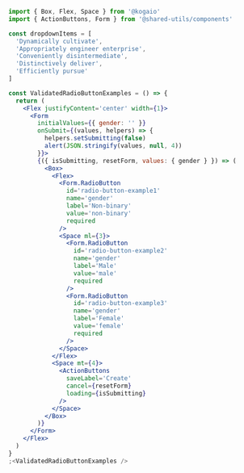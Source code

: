 ```jsx
import { Box, Flex, Space } from '@kogaio'
import { ActionButtons, Form } from '@shared-utils/components'

const dropdownItems = [
  'Dynamically cultivate',
  'Appropriately engineer enterprise',
  'Conveniently disintermediate',
  'Distinctively deliver',
  'Efficiently pursue'
]

const ValidatedRadioButtonExamples = () => {
  return (
    <Flex justifyContent='center' width={1}>
      <Form
        initialValues={{ gender: '' }}
        onSubmit={(values, helpers) => {
          helpers.setSubmitting(false)
          alert(JSON.stringify(values, null, 4))
        }}>
        {({ isSubmitting, resetForm, values: { gender } }) => (
          <Box>
            <Flex>
              <Form.RadioButton
                id='radio-button-example1'
                name='gender'
                label='Non-binary'
                value='non-binary'
                required
              />
              <Space ml={3}>
                <Form.RadioButton
                  id='radio-button-example2'
                  name='gender'
                  label='Male'
                  value='male'
                  required
                />
                <Form.RadioButton
                  id='radio-button-example3'
                  name='gender'
                  label='Female'
                  value='female'
                  required
                />
              </Space>
            </Flex>
            <Space mt={4}>
              <ActionButtons
                saveLabel='Create'
                cancel={resetForm}
                loading={isSubmitting}
              />
            </Space>
          </Box>
        )}
      </Form>
    </Flex>
  )
}
;<ValidatedRadioButtonExamples />
```
